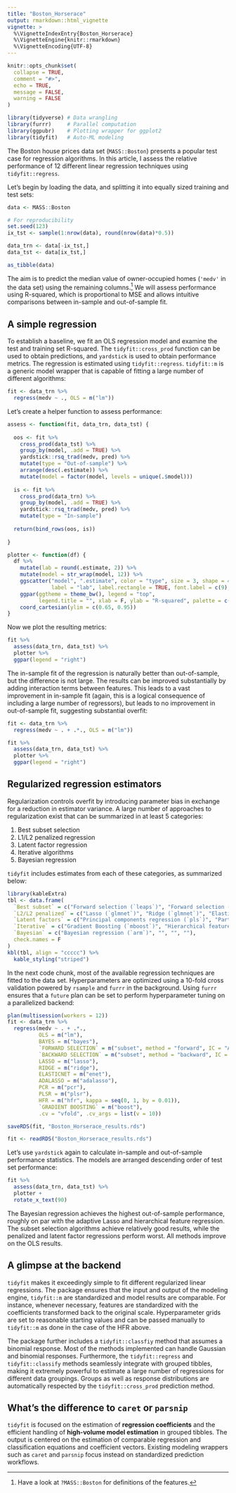 ```yaml
---
title: "Boston_Horserace"
output: rmarkdown::html_vignette
vignette: >
  %\VignetteIndexEntry{Boston_Horserace}
  %\VignetteEngine{knitr::rmarkdown}
  %\VignetteEncoding{UTF-8}
---
```


```r
knitr::opts_chunk$set(
  collapse = TRUE,
  comment = "#>",
  echo = TRUE,
  message = FALSE,
  warning = FALSE
)
```

```r
library(tidyverse) # Data wrangling
library(furrr)     # Parallel computation
library(ggpubr)    # Plotting wrapper for ggplot2
library(tidyfit)   # Auto-ML modeling
```

The Boston house prices data set (`MASS::Boston`) presents a popular test case for regression algorithms. In this article, I assess the relative performance of 12 different linear regression techniques using `tidyfit::regress`.

Let's begin by loading the data, and splitting it into equally sized training and test sets:

```r
data <- MASS::Boston

# For reproducibility
set.seed(123)
ix_tst <- sample(1:nrow(data), round(nrow(data)*0.5))

data_trn <- data[-ix_tst,]
data_tst <- data[ix_tst,]

as_tibble(data)
```

The aim is to predict the median value of owner-occupied homes (`'medv'` in the data set) using the remaining columns.^[Have a look at `?MASS::Boston` for definitions of the features.] We will assess performance using R-squared, which is proportional to MSE and allows intuitive comparisons between in-sample and out-of-sample fit.

## A simple regression

To establish a baseline, we fit an OLS regression model and examine the test and training set R-squared. The `tidyfit::cross_prod` function can be used to obtain predictions, and `yardstick` is used to obtain performance metrics. The regression is estimated using `tidyfit::regress`. `tidyfit::m` is a generic model wrapper that is capable of fitting a large number of different algorithms:

```r
fit <- data_trn %>% 
  regress(medv ~ ., OLS = m("lm"))
```

Let's create a helper function to assess performance:

```r
assess <- function(fit, data_trn, data_tst) {
  
  oos <- fit %>% 
    cross_prod(data_tst) %>% 
    group_by(model, .add = TRUE) %>% 
    yardstick::rsq_trad(medv, pred) %>% 
    mutate(type = "Out-of-sample") %>% 
    arrange(desc(.estimate)) %>% 
    mutate(model = factor(model, levels = unique(.$model)))
  
  is <- fit %>% 
    cross_prod(data_trn) %>% 
    group_by(model, .add = TRUE) %>% 
    yardstick::rsq_trad(medv, pred) %>% 
    mutate(type = "In-sample")
  
  return(bind_rows(oos, is))
  
}

plotter <- function(df) {
  df %>% 
    mutate(lab = round(.estimate, 2)) %>% 
    mutate(model = str_wrap(model, 12)) %>% 
    ggscatter("model", ".estimate", color = "type", size = 3, shape = 4, 
              label = "lab", label.rectangle = TRUE, font.label = c(9), repel = T) %>% 
    ggpar(ggtheme = theme_bw(), legend = "top", 
          legend.title = "", xlab = F, ylab = "R-squared", palette = c("firebrick", "darkblue")) +
    coord_cartesian(ylim = c(0.65, 0.95))
}
```

Now we plot the resulting metrics:

```r
fit %>% 
  assess(data_trn, data_tst) %>% 
  plotter %>% 
  ggpar(legend = "right")
```

The in-sample fit of the regression is naturally better than out-of-sample, but the difference is not large. The results can be improved substantially by adding interaction terms between features. This leads to a vast improvement in in-sample fit (again, this is a logical consequence of including a large number of regressors), but leads to no improvement in out-of-sample fit, suggesting substantial overfit:

```r
fit <- data_trn %>% 
  regress(medv ~ . + .*., OLS = m("lm"))

fit %>% 
  assess(data_trn, data_tst) %>% 
  plotter %>% 
  ggpar(legend = "right")
```

## Regularized regression estimators

Regularization controls overfit by introducing parameter bias in exchange for a reduction in estimator variance. A large number of approaches to regularization exist that can be summarized in at least 5 categories:

1. Best subset selection
2. L1/L2 penalized regression
3. Latent factor regression
4. Iterative algorithms
5. Bayesian regression

`tidyfit` includes estimates from each of these categories, as summarized below:

```r
library(kableExtra)
tbl <- data.frame(
  `Best subset` = c("Forward selection (`leaps`)", "Forward selection (`leaps`)", "Backward selection (`leaps`)", ""),
  `L2/L2 penalized` = c("Lasso (`glmnet`)", "Ridge (`glmnet`)", "ElasticNet (`glmnet`)", "Adaptive Lasso (`glmnet`)"),
  `Latent factors` = c("Principal components regression (`pls`)", "Partial least squares (`pls`)", "", ""),
  `Iterative` = c("Gradient Boosting (`mboost`)", "Hierarchical feature regression (`hfr`)", "", ""),
  `Bayesian` = c("Bayesian regression (`arm`)", "", "", ""),
  check.names = F
)
kbl(tbl, align = "ccccc") %>% 
  kable_styling("striped")

```

In the next code chunk, most of the available regression techniques are fitted to the data set. Hyperparameters are optimized using a 10-fold cross validation powered by `rsample` and `furrr` in the background. Using `furrr` ensures that a `future` plan can be set to perform hyperparameter tuning on a parallelized backend:

```r
plan(multisession(workers = 12))
fit <- data_trn %>% 
  regress(medv ~ . + .*., 
          OLS = m("lm"),
          BAYES = m("bayes"),
          `FORWARD SELECTION` = m("subset", method = "forward", IC = "AIC"),
          `BACKWARD SELECTION` = m("subset", method = "backward", IC = "AIC"),
          LASSO = m("lasso"), 
          RIDGE = m("ridge"), 
          ELASTICNET = m("enet"), 
          ADALASSO = m("adalasso"),
          PCR = m("pcr"), 
          PLSR = m("plsr"), 
          HFR = m("hfr", kappa = seq(0, 1, by = 0.01)), 
          `GRADIENT BOOSTING` = m("boost"),
          .cv = "vfold", .cv_args = list(v = 10))
```

```r
saveRDS(fit, "Boston_Horserace_results.rds")
```

```r
fit <- readRDS("Boston_Horserace_results.rds")
```

Let's use `yardstick` again to calculate in-sample and out-of-sample performance statistics. The models are arranged descending order of test set performance:

```r
fit %>% 
  assess(data_trn, data_tst) %>% 
  plotter +
  rotate_x_text(90)
```

The Bayesian regression achieves the highest out-of-sample performance, roughly on par with the adaptive Lasso and hierarchical feature regression. The subset selection algorithms achieve relatively good results, while the penalized and latent factor regressions perform worst. All methods improve on the OLS results.

## A glimpse at the backend

`tidyfit` makes it exceedingly simple to fit different regularized linear regressions. The package ensures that the input and output of the modeling engine, `tidyfit::m` are standardized and model results are comparable. For instance, whenever necessary, features are standardized with the coefficients transformed back to the original scale. Hyperparameter grids are set to reasonable starting values and can be passed manually to `tidyfit::m` as done in the case of the HFR above.

The package further includes a `tidyfit::classfiy` method that assumes a binomial response. Most of the methods implemented can handle Gaussian and binomial responses. Furthermore, the `tidyfit::regress` and `tidyfit::classify` methods seamlessly integrate with grouped tibbles, making it extremely powerful to estimate a large number of regressions for different data groupings. Groups as well as response distributions are automatically respected by the `tidyfit::cross_prod` prediction method.

## What's the difference to `caret` or `parsnip`

`tidyfit` is focused on the estimation of **regression coefficients** and the efficient handling of **high-volume model estimation** in grouped tibbles. The output is centered on the estimation of comparable regression and classification equations and coefficient vectors. Existing modeling wrappers such as `caret` and `parsnip` focus instead on standardized prediction workflows.
